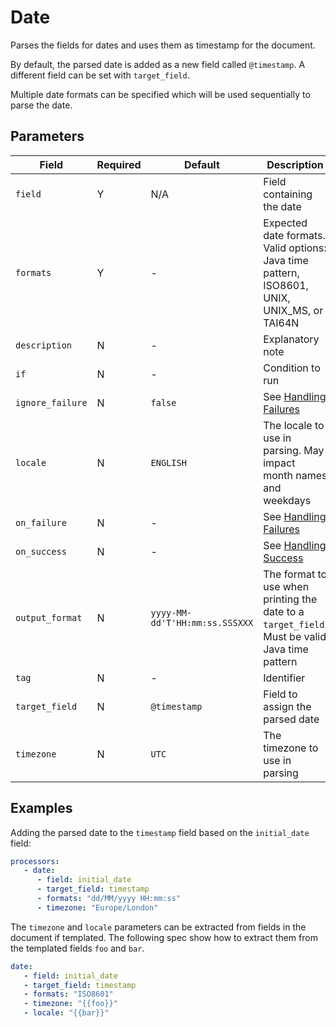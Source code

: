 # Date

<Synopsis>
Parses the fields for dates and uses them as timestamp for the document.
</Synopsis>

By default, the parsed date is added as a new field called `@timestamp`. A different field can be set with `target_field`.

Multiple date formats can be specified which will be used sequentially to parse the date.

## Parameters

|Field|Required|Default|Description|
|---|---|---|---|
|`field`|Y|N/A|Field containing the date|
|`formats`|Y|-|Expected date formats. Valid options: Java time pattern, ISO8601, UNIX, UNIX_MS, or TAI64N|
|`description`|N|-|Explanatory note|
|`if`|N|-|Condition to run|
|`ignore_failure`|N|`false`|See [Handling Failures](../handling-failures.mdx)|
|`locale`|N|`ENGLISH`|The locale to use in parsing. May impact month names and weekdays|
|`on_failure`|N|-|See [Handling Failures](../handling-failures.mdx)|
|`on_success`|N|-|See [Handling Success](../handling-success.mdx)|
|`output_format`|N|`yyyy-MM-dd'T'HH:mm:ss.SSSXXX`|The format to use when printing the date to a `target_field`. Must be valid Java time pattern|
|`tag`|N|-|Identifier|
|`target_field`|N|`@timestamp`|Field to assign the parsed date|
|`timezone`|N|`UTC`|The timezone to use in parsing|

## Examples

Adding the parsed date to the `timestamp` field based on the `initial_date` field:

```yaml
processors:
   - date:
      - field: initial_date
      - target_field: timestamp
      - formats: "dd/MM/yyyy HH:mm:ss"
      - timezone: "Europe/London"
```

The `timezone` and `locale` parameters can be extracted from fields in the document if templated. The following spec show how to extract them from the templated fields `foo` and `bar`.

```yaml
date:
   - field: initial_date
   - target_field: timestamp
   - formats: "ISO8601"
   - timezone: "{{foo}}"
   - locale: "{{bar}}"
```
